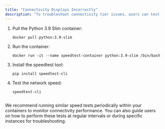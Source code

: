 ```yaml
---
title: "Connectivity Displays Incorrectly"
description: "To troubleshoot connectivity tier issues, users can test network speeds via a sample Docker container. Here's how:"
---
```


1. Pull the Python 3.9 Slim container:

   ```
   docker pull python:3.9-slim
   ```
2. Run the container:

   ```
   docker run -it --name speedtest-container python:3.9-slim /bin/bash
   ```
3. Install the speedtest tool:

   ```
   pip install speedtest-cli
   ```
4. Test the network speed:

   ```
   speedtest-cli
   ```

<Frame>
  <img
    src="/images/docs/c253d1c75dd3b1539b73ff5dff611670c7b322ba8a1c05ffb80c46f44221db55-DockerIssue6.jpg"
    alt=""
    className="mx-auto"
    style={{ width:"81%" }}
  />
</Frame>

We recommend running similar speed tests periodically within your containers to monitor connectivity performance. You can also guide users on how to perform these tests at regular intervals or during specific instances for troubleshooting.